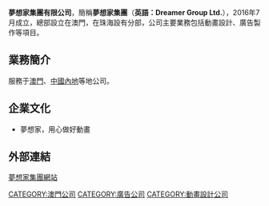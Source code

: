 {{expand|time=2016-11-22T08:49:08+00:00}}
{{unreferenced|time=2016-11-22T08:49:08+00:00}}
{{Infobox Company
| name = 夢想家集團有限公司
| name_en = Dreamer Group LTD.
| logo =
| type = [[澳門公司|澳門公司]]
| location = {{MAC}}
| industry = 文化媒體
| services = {{unbulleted list|[[動畫設計|動畫設計]]、[[廣告製作|廣告製作]]}}
| homepage = [http://www.dreamermacau.com/ 公司官方網站]
}}
'''夢想家集團有限公司'''，簡稱'''夢想家集團'''（'''英語：Dreamer Group Ltd.'''），2016年7月成立，總部設立在澳門，在珠海設有分部，公司主要業務包括動畫設計、廣告製作等項目。

== 業務簡介 ==
服務于[[澳門|澳門]]、[[中國內地|中國內地]]等地公司。

== 企業文化 ==
* 夢想家，用心做好動畫

== 外部連結 ==
[http://www.dreamermacau.com 夢想家集團網站] {{Wayback|url=http://www.dreamermacau.com/ |date=20161220090744 }}


[[CATEGORY:澳門公司|CATEGORY:澳門公司]]
[[CATEGORY:廣告公司|CATEGORY:廣告公司]]
[[CATEGORY:動畫設計公司|CATEGORY:動畫設計公司]]